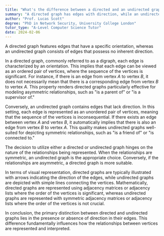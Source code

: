 ```yaml
---
title: "What's the difference between a directed and an undirected graph?"
summary: "A directed graph has edges with direction, while an undirected graph has edges without any direction."
author: "Prof. Lucas Scott"
degree: "PhD in Network Security, University College London"
tutor_type: "A-Level Computer Science Tutor"
date: 2024-02-06
---
```


A directed graph features edges that have a specific orientation, whereas an undirected graph consists of edges that possess no inherent direction.

In a directed graph, commonly referred to as a digraph, each edge is characterized by an orientation. This implies that each edge can be viewed as an ordered pair of vertices, where the sequence of the vertices is significant. For instance, if there is an edge from vertex $A$ to vertex $B$, it does not necessarily mean that there is a corresponding edge from vertex $B$ to vertex $A$. This property renders directed graphs particularly effective for modeling asymmetric relationships, such as "is a parent of" or "is a supervisor of."

Conversely, an undirected graph contains edges that lack direction. In this setting, each edge is represented as an unordered pair of vertices, meaning that the sequence of the vertices is inconsequential. If there exists an edge between vertex $A$ and vertex $B$, it automatically implies that there is also an edge from vertex $B$ to vertex $A$. This quality makes undirected graphs well-suited for depicting symmetric relationships, such as "is a friend of" or "is connected to."

The decision to utilize either a directed or undirected graph hinges on the nature of the relationships being represented. When the relationships are symmetric, an undirected graph is the appropriate choice. Conversely, if the relationships are asymmetric, a directed graph is more suitable.

In terms of visual representation, directed graphs are typically illustrated with arrows indicating the direction of the edges, while undirected graphs are depicted with simple lines connecting the vertices. Mathematically, directed graphs are represented using adjacency matrices or adjacency lists where the order of the vertices is significant, whereas undirected graphs are represented with symmetric adjacency matrices or adjacency lists where the order of the vertices is not crucial.

In conclusion, the primary distinction between directed and undirected graphs lies in the presence or absence of direction in their edges. This difference fundamentally influences how the relationships between vertices are represented and interpreted.
    